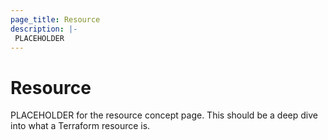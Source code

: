 ```yaml
---
page_title: Resource
description: |-
 PLACEHOLDER
---
```


# Resource

PLACEHOLDER for the resource concept page. This should be a deep dive into what a Terraform resource is.
